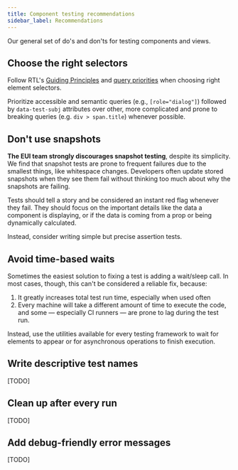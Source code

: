 ```yaml
---
title: Component testing recommendations
sidebar_label: Recommendations
---
```


<p style={{ fontSize: '22px' }}>
  Our general set of do's and don'ts for testing components and views.
</p>

## Choose the right selectors

Follow RTL's [Guiding Principles](https://testing-library.com/docs/guiding-principles/)
and [query priorities](https://testing-library.com/docs/queries/about/#priority) when choosing right element selectors.

Prioritize accessible and semantic queries (e.g., `[role="dialog"]`) followed by `data-test-subj` attributes over
other, more complicated and prone to breaking queries (e.g. `div > span.title`) whenever possible.

## Don't use snapshots

**The EUI team strongly discourages snapshot testing**, despite its simplicity.
We find that snapshot tests are prone to frequent failures due to the smallest things, like whitespace changes.
Developers often update stored snapshots when they see them fail without thinking too much about
why the snapshots are failing.

Tests should tell a story and be considered an instant red flag whenever they fail.
They should focus on the important details like the data a component is displaying,
or if the data is coming from a prop or being dynamically calculated.

Instead, consider writing simple but precise assertion tests.

## Avoid time-based waits

Sometimes the easiest solution to fixing a test is adding a wait/sleep call. In most cases, though,
this can't be considered a reliable fix, because:

1. It greatly increases total test run time, especially when used often
2. Every machine will take a different amount of time to execute the code, and some &mdash; especially CI runners
&mdash; are prone to lag during the test run.

Instead, use the utilities available for every testing framework to wait for elements to appear
or for asynchronous operations to finish execution.

## Write descriptive test names

[TODO]

## Clean up after every run

[TODO]

## Add debug-friendly error messages

[TODO]

